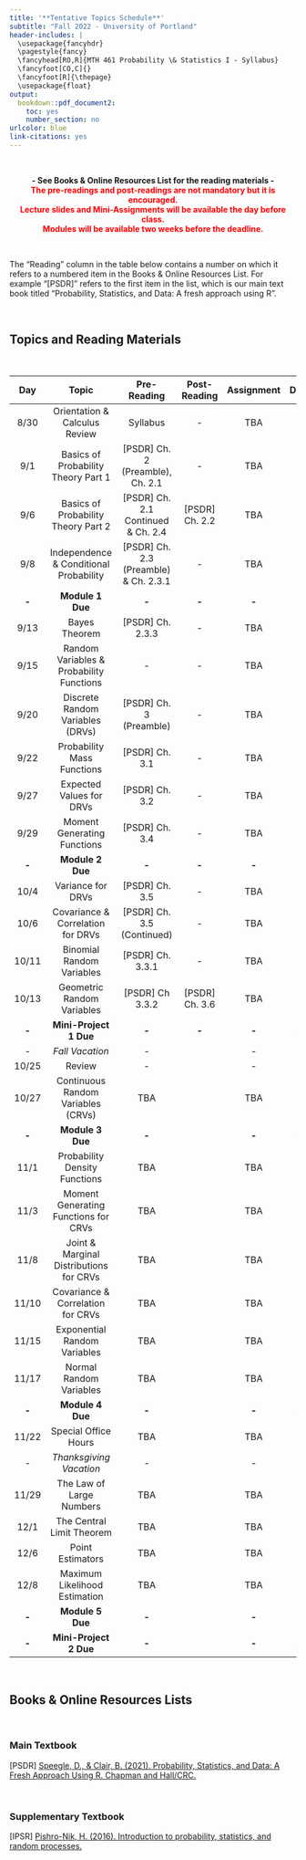 ```yaml
---
title: '**Tentative Topics Schedule**'
subtitle: "Fall 2022 - University of Portland"
header-includes: |
  \usepackage{fancyhdr}
  \pagestyle{fancy}
  \fancyhead[RO,R]{MTH 461 Probability \& Statistics I - Syllabus}
  \fancyfoot[CO,C]{}
  \fancyfoot[R]{\thepage}
  \usepackage{float}
output:
  bookdown::pdf_document2:
    toc: yes
    number_section: no
urlcolor: blue
link-citations: yes
---
```


<br>

<center>**- See Books & Online Resources List for the reading materials -**</center>
<center><span style="color:red">**The pre-readings and post-readings are not mandatory but it is encouraged.**</span></center>
<center><span style="color:red">**Lecture slides and Mini-Assignments will be available the day before class.**</span></center>
<center><span style="color:red">**Modules will be available two weeks before the deadline.**</span></center>

<br>

The "Reading" column in the table below contains a number on which it refers to a numbered item in the Books & Online Resources List. For example "[PSDR]" refers to the first item in the list, which is our main text book titled "Probability, Statistics, and Data: A fresh approach using R". 

<br>

## **Topics and Reading Materials**

<br>

| **Day** |                 **Topic**                 |               **Pre-Reading**              | **Post-Reading** | **Assignment** | **Deadline** |
|:-------:|:-----------------------------------------:|:------------------------------------------:|:----------------:|:--------------:|:------------:|
|   8/30  |       Orientation \& Calculus Review      |                   Syllabus                 |         -        |       TBA      |     8/30     |
|   9/1   |    Basics of Probability Theory Part 1    |      [PSDR] Ch. 2 (Preamble), Ch. 2.1      |         -        |       TBA      |      9/1     |
|   9/6   |    Basics of Probability Theory Part 2    |     [PSDR] Ch. 2.1 Continued \& Ch. 2.4    |  [PSDR] Ch. 2.2  |       TBA      |      9/6     |
|   9/8   |  Independence \& Conditional Probability  |   [PSDR] Ch. 2.3 (Preamble) \& Ch. 2.3.1   |         -        |       TBA      |      9/8     |
|  **-**  |              **Module 1 Due**             |                    **-**                   |       **-**      |      **-**     |    **9/6**   |
|   9/13  |               Bayes Theorem               |              [PSDR] Ch. 2.3.3              |         -        |       TBA      |     9/13     |
|   9/15  | Random Variables \& Probability Functions |                      -                     |         -        |       TBA      |     9/15     |
|   9/20  |      Discrete Random Variables (DRVs)     |           [PSDR] Ch. 3 (Preamble)          |         -        |       TBA      |     9/20     |
|   9/22  |         Probability Mass Functions        |               [PSDR] Ch. 3.1               |         -        |       TBA      |     9/22     |
|   9/27  |          Expected Values for DRVs         |               [PSDR] Ch. 3.2               |         -        |       TBA      |     9/27     |
|   9/29  |        Moment Generating Functions        |               [PSDR] Ch. 3.4               |         -        |       TBA      |     9/29     |
|  **-**  |              **Module 2 Due**             |                    **-**                   |       **-**      |      **-**     |   **9/30**   |
|   10/4  |             Variance for DRVs             |               [PSDR] Ch. 3.5               |         -        |       TBA      |     10/4     |
|   10/6  |     Covariance \& Correlation for DRVs    |         [PSDR] Ch. 3.5 (Continued)         |         -        |       TBA      |     10/6     |
|  10/11  |         Binomial Random Variables         |              [PSDR] Ch. 3.3.1              |         -        |       TBA      |     10/11    |
|  10/13  |         Geometric Random Variables        |               [PSDR] Ch 3.3.2              |  [PSDR] Ch. 3.6  |       TBA      |     10/13    |
|  **-**  |           **Mini-Project 1 Due**          |                    **-**                   |       **-**      |      **-**     |   **10/14**  |
|   _-_   |              _Fall Vacation_              |                     _-_                    |                  |       _-_      |      _-_     |
|  10/25  |                   Review                  |                      -                     |                  |        -       |       -      |
|  10/27  |     Continuous Random Variables (CRVs)    |                     TBA                    |                  |       TBA      |     10/27    |
|  **-**  |              **Module 3 Due**             |                    **-**                   |                  |      **-**     |   **10/28**  |
|   11/1  |       Probability Density Functions       |                     TBA                    |                  |       TBA      |     11/1     |
|   11/3  |    Moment Generating Functions for CRVs   |                     TBA                    |                  |       TBA      |     11/3     |
|   11/8  |  Joint \& Marginal Distributions for CRVs |                     TBA                    |                  |       TBA      |     11/8     |
|  11/10  |     Covariance \& Correlation for CRVs    |                     TBA                    |                  |       TBA      |     11/10    |
|  11/15  |        Exponential Random Variables       |                     TBA                    |                  |       TBA      |     11/15    |
|  11/17  |          Normal Random Variables          |                     TBA                    |                  |       TBA      |     11/17    |
|  **-**  |              **Module 4 Due**             |                    **-**                   |                  |      **-**     |   **11/22**  |
|  11/22  |            Special Office Hours           |                     TBA                    |                  |       TBA      |     11/22    |
|   _-_   |          _Thanksgiving Vacation_          |                     _-_                    |                  |       _-_      |      _-_     |
|  11/29  |          The Law of Large Numbers         |                     TBA                    |                  |       TBA      |     11/29    |
|   12/1  |         The Central Limit Theorem         |                     TBA                    |                  |       TBA      |     12/1     |
|   12/6  |              Point Estimators             |                     TBA                    |                  |       TBA      |     12/6     |
|   12/8  |       Maximum Likelihood Estimation       |                     TBA                    |                  |       TBA      |     12/8     |
|  **-**  |              **Module 5 Due**             |                    **-**                   |                  |      **-**     |   **12/9**   |
|  **-**  |           **Mini-Project 2 Due**          |                    **-**                   |                  |      **-**     |   **12/15**  |

<br>

## **Books & Online Resources Lists**

<br>

### Main Textbook

[PSDR]   [Speegle, D., & Clair, B. (2021). Probability, Statistics, and Data: A Fresh Approach Using R. Chapman and Hall/CRC.](https://mathstat.slu.edu/~speegle/_book/){target="_blank"}

<br>

### Supplementary Textbook

[IPSR]   [Pishro-Nik, H. (2016). Introduction to probability, statistics, and random processes.](https://www.probabilitycourse.com/){target="_blank"}

<br>